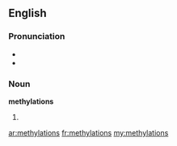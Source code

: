 ==English==

===Pronunciation===
*{{IPA|ˌmɛθəˈleɪʃənz}}
*{{rhymes|eɪʃənz}}

===Noun===
'''methylations'''

# {{plural of|methylation}}

[[ar:methylations]]
[[fr:methylations]]
[[my:methylations]]